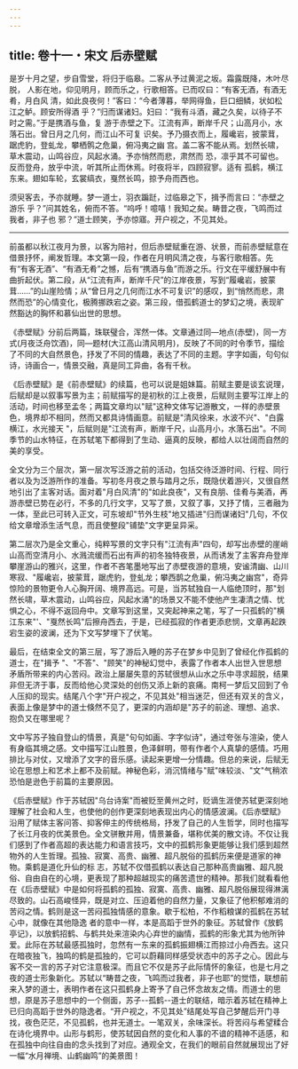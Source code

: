 ```yaml
---
---
---
```

title: 卷十一・宋文 后赤壁赋
---

是岁十月之望，步自雪堂，将归于临皋。二客从予过黄泥之坂。霜露既降，木叶尽脱， 人影在地，仰见明月，顾而乐之，行歌相答。已而叹曰：“有客无酒，有酒无肴，月白风 清，如此良夜何！”客曰：“今者薄暮，举网得鱼，巨口细鳞，状如松江之鲈。顾安所得酒 乎？”归而谋诸妇。妇曰：“我有斗酒，藏之久矣，以待子不时之需。”于是携酒与鱼，复 游于赤壁之下。江流有声，断岸千尺；山高月小，水落石出。曾日月之几何，而江山不可复 识矣。予乃摄衣而上，履巉岩，披蒙茸，踞虎豹，登虬龙，攀栖鹘之危巢，俯冯夷之幽 宫。盖二客不能从焉。划然长啸，草木震动，山鸣谷应，风起水涌。予亦悄然而悲，肃然而 恐，凛乎其不可留也。反而登舟，放乎中流，听其所止而休焉。时夜将半，四顾寂寥。适有 孤鹤，横江东来。翅如车轮，玄裳缟衣，戛然长鸣，掠予舟而西也。

须臾客去，予亦就睡。梦一道士，羽衣蹁跹，过临皋之下，揖予而言曰：“赤壁之游乐 乎？”问其姓名，俯而不答。“呜呼！噫嘻！我知之矣。畴昔之夜，飞鸣而过我者，非子也 邪？”道士顾笑，予亦惊寤。开户视之，不见其处。

----------------

前虽都以秋江夜月为景，以客为陪衬，但后赤壁赋重在游、状景，而前赤壁赋意在借景抒怀，阐发哲理。本文第一段，作者在月明风清之夜，与客行歌相答。先有“有客无酒”、“有酒无肴”之憾，后有“携酒与鱼”而游之乐。行文在平缓舒展中有曲折起伏。第二段，从“江流有声，断岸千尺”的江岸夜景，写到“履巉岩，披蒙茸……”的山崖险情；从“曾日月之几何而江水不可复识”的感叹，到“悄然而悲，肃然而恐”的心情变化，极腾挪跌宕之姿。第三段，借孤鹤道士的梦幻之境，表现旷然豁达的胸怀和慕仙出世的思想。

《赤壁赋》分前后两篇，珠联璧合，浑然一体。文章通过同—地点(赤壁)，同一方式(月夜泛舟饮酒)，同—题材(大江高山清风明月)，反映了不同的时令季节，描绘了不同的大自然景色，抒发了不同的情趣，表达了不同的主题。字字如画，句句似诗，诗画合一，情景交融，真是同工异曲，各有千秋。

《后赤壁赋》是《前赤壁赋》的续篇，也可以说是姐妹篇。前赋主要是谈玄说理，后赋却是以叙事写景为主；前赋描写的是初秋的江上夜景，后赋则主要写江岸上的活动，时间也移至孟冬；两篇文章均以"赋"这种文体写记游散文，一样的赤壁景色，境界却不相同，然而又都具诗情画意。前赋是"清风徐来，水波不兴"、"白露横江，水光接天 "，后赋则是"江流有声，断岸千尺，山高月小，水落石出"。不同季节的山水特征，在苏轼笔下都得到了生动、逼真的反映，都给人以壮阔而自然的美的享受。

全文分为三个层次，第一层次写泛游之前的活动，包括交待泛游时间、行程、同行者以及为泛游所作的准备。写初冬月夜之景与踏月之乐，既隐伏着游兴，又很自然地引出了主客对话。面对着"月白风清"的"如此良夜"，又有良朋、佳肴与美酒，再游赤壁已势在必行，不多的几行文字，又写了景，又叙了事，又抒了情，三者融为一体，至此已可转入正文，可东坡却"节外生枝"地又插进"归而谋诸妇"几句，不仅给文章增添生活气息，而且使整段"铺垫"文字更呈异采。

第二层次乃是全文重心，纯粹写景的文字只有"江流有声"四句，却写出赤壁的崖峭山高而空清月小、水溅流缓而石出有声的初冬独特夜景，从而诱发了主客弃舟登岸攀崖游山的雅兴，这里，作者不吝笔墨地写出了赤壁夜游的意境，安谧清幽、山川寒寂、"履巉岩，披蒙茸，踞虎豹，登虬龙；攀西鹊之危巢，俯冯夷之幽宫"，奇异惊险的景物更令人心胸开阔、境界高远。可是，当苏轼独自一人临绝顶时，那"划然长啸，草木震动，山鸣谷应，风起水涌"的场景又不能不使他产生凄清之情、忧惧之心，不得不返回舟中。文章写到这里，又突起神来之笔，写了一只孤鹤的"横江东来"'、"戛然长鸣"后擦舟西去，于是，已经孤寂的作者更添悲悯，文章再起跌宕生姿的波澜，还为下文写梦埋下了伏笔。

最后，在结束全文的第三层，写了游后入睡的苏子在梦乡中见到了曾经化作孤鹤的道士，在"揖予 "、"不答"、"顾笑"的神秘幻觉中，表露了作者本人出世入世思想矛盾所带来的内心苦闷。政治上屡屡失意的苏轼很想从山水之乐中寻求超脱，结果非但无济于事，反而给他心灵深处的创伤又添上新的哀痛。南柯一梦后又回到了令人压抑的现实。结尾八个字"开户视之，不见其处"相当迷茫，但还有双关的含义，表面上像是梦中的道士倏然不见了，更深的内涵却是"苏子的前途、理想、追求、抱负又在哪里呢？

文中写苏子独自登山的情景，真是"句句如画、字字似诗"，通过夸张与渲染，使人有身临其境之感。文中描写江山胜景，色泽鲜明，带有作者个人真挚的感情。巧用排比与对仗，又增添了文字的音乐感。读起来更增一分情趣。但总的来说，后赋无论在思想上和艺术上都不及前赋。神秘色彩，消沉情绪与"赋"味较淡、"文"气稍浓恐怕是逊色于前篇的主要原因。

《后赤壁赋》作于苏轼因"乌台诗案"而被贬至黄州之时，贬谪生涯使苏轼更深刻地理解了社会和人生，也使他的创作更深刻地表现出内心的情感波澜。《后赤壁赋》沿用了赋体主客问答、抑客伸主的传统格局，抒发了自己的人生哲学，同时也描写了长江月夜的优美景色。全文骈散并用，情景兼备，堪称优美的散文诗。不仅让我们感到了作者高超的表达能力和语言技巧，文中的孤鹤形象更能够让我们感到超然物外的人生哲理。孤独、寂寞、高贵、幽雅、超凡脱俗的孤鹤历来便是道家的神物。乘鹤是道化升仙的标 志，苏轼不仅借孤鹤以表达自己那种高贵幽雅、超凡脱俗、自由自在的心境，更表现了那种超越现实的痛苦遗世的精神。那我们就看看他在《后赤壁赋》中是如何将孤鹤的孤独、寂寞、高贵、幽雅、超凡脱俗展现得淋漓尽致的。山石高峻怪异，既是对立、压迫着他的自然力量，又象征了他积郁难消的苦闷之情。鹤则是这一苦闷孤独情感的意象。歇于松柏，不作稻粮谋的孤鹤在苏轼心中，就像在其他隐逸 者的意中一样，本是高蹈于世外的象征。苏轼曾作《放鹤亭记》，以放鹤招鹤、与鹤共处来渲染内心弃世的幽情，孤鹤的形象尤其为他所钟爱。此际在苏轼最感孤独时，忽然有一东来的孤鹤振翅横江而掠过小舟西去。这只在暗夜独飞，独鸣的鹤是孤独的，它可以蔚藉同样感受状态中的苏子之心。因此与客不交一言的苏子对它注意极深。而且它不仅是苏子此际情怀的象征，也是七月之夜的道士形象新化。苏轼以“畴昔之夜，飞鸣而过我者，非子也耶”的觉悟，联想前来入梦的道士，表明作者在这只孤鹤身上寄予了自己怀念故友之情。而道士的思想，原是苏子思想中的一个侧面，苏子--孤鹤--道士的联结，暗示着苏轼在精神上已归向高蹈于世外的隐逸者。“开户视之，不见其处”结尾处写自己梦醒后开门寻找，夜色茫茫，不见孤鹤，也并无道士。一笔双关，余味深长。将苦闷与希望糅合在诗化境界中。山形与鹤形，使苏轼因自然的变化和人事的不谙的精神不适感，和在孤独中向往自由的念头找到了对应。通观全文，在我们的眼前自然就展现出了好一幅“水月禅境、山鹤幽鸣”的美景图！

